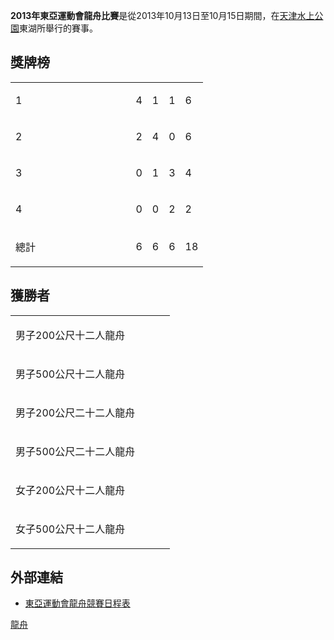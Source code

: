'''2013年東亞運動會龍舟比賽'''是從2013年10月13日至10月15日期間，在[[天津水上公園|天津水上公園]]東湖所舉行的賽事。

==獎牌榜==
{| {{RankedMedalTable}}
|-
| 1 || width=150 align=left| {{flagIOC2|CHN|2013年東亞運動會}} || 4 || 1 || 1 || 6
|-
| 2 || align=left| {{flagIOC2|TPE|2013年東亞運動會}} || 2 || 4 || 0 || 6
|-
| 3 || align=left| {{flagIOC2|JPN|2013年東亞運動會}} || 0 || 1 || 3 || 4
|-
| 4 || align=left| {{flagIOC2|MAC|2013年東亞運動會}} || 0 || 0 || 2 || 2
|- class="sortbottom"
!colspan=2| 總計 || 6 || 6 || 6 || 18
|}

==獲勝者==
{| {{MedalistTable|type=項目|columns=1}}
|-
| 男子200公尺十二人龍舟<br>{{DetailsLink|2013年東亞運動會龍舟比賽－男子200公尺十二人龍舟}}
| {{flagIOC2|CHN|2013年東亞運動會}}
| {{flagIOC2|TPE|2013年東亞運動會}}
| {{flagIOC2|JPN|2013年東亞運動會}}
|-
| 男子500公尺十二人龍舟<br>{{DetailsLink|2013年東亞運動會龍舟比賽－男子500公尺十二人龍舟}}
| {{flagIOC2|TPE|2013年東亞運動會}}
| {{flagIOC2|CHN|2013年東亞運動會}}
| {{flagIOC2|JPN|2013年東亞運動會}}
|-
| 男子200公尺二十二人龍舟<br>{{DetailsLink|2013年東亞運動會龍舟比賽－男子200公尺二十二人龍舟}}
| {{flagIOC2|CHN|2013年東亞運動會}}
| {{flagIOC2|TPE|2013年東亞運動會}}
| {{flagIOC2|MAC|2013年東亞運動會}}
|-
| 男子500公尺二十二人龍舟<br>{{DetailsLink|2013年東亞運動會龍舟比賽－男子500公二十二人龍舟}}
| {{flagIOC2|TPE|2013年東亞運動會}}
| {{flagIOC2|JPN|2013年東亞運動會}}
| {{flagIOC2|CHN|2013年東亞運動會}}
|-
| 女子200公尺十二人龍舟<br>{{DetailsLink|2013年東亞運動會龍舟比賽－女子200公尺十二人龍舟}}
| {{flagIOC2|CHN|2013年東亞運動會}}
| {{flagIOC2|TPE|2013年東亞運動會}}
| {{flagIOC2|JPN|2013年東亞運動會}}
|-
| 女子500公尺十二人龍舟<br>{{DetailsLink|2013年東亞運動會龍舟比賽－女子500公尺十二人龍舟}}
| {{flagIOC2|CHN|2013年東亞運動會}}
| {{flagIOC2|TPE|2013年東亞運動會}}
| {{flagIOC2|MAC|2013年東亞運動會}}
|}

== 外部連結 ==
* [https://archive.is/20131013120557/http://data.tianjin2013.sports.sohu.com/Sport_Info_cn.php?xm=DB 東亞運動會龍舟競賽日程表]

[[Category:2013年東亞運動會比賽項目|龍舟]]
